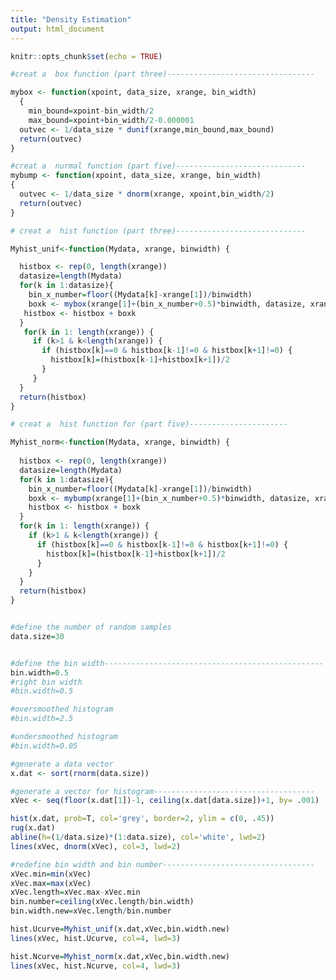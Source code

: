 ---
title: "Density Estimation"
output: html_document
---

```{r setup, include=FALSE}
knitr::opts_chunk$set(echo = TRUE)
```

```{r}

#creat a  box function (part three)---------------------------------

mybox <- function(xpoint, data_size, xrange, bin_width)
  {
    min_bound=xpoint-bin_width/2
    max_bound=xpoint+bin_width/2-0.000001
  outvec <- 1/data_size * dunif(xrange,min_bound,max_bound)
  return(outvec)
}

#creat a  nurmal function (part five)-----------------------------
mybump <- function(xpoint, data_size, xrange, bin_width)
{
  outvec <- 1/data_size * dnorm(xrange, xpoint,bin_width/2)
  return(outvec)
}

# creat a  hist function (part three)-----------------------------

Myhist_unif<-function(Mydata, xrange, binwidth) {

  histbox <- rep(0, length(xrange))
  datasize=length(Mydata)
  for(k in 1:datasize){
    bin_x_number=floor((Mydata[k]-xrange[1])/binwidth)
    boxk <- mybox(xrange[1]+(bin_x_number+0.5)*binwidth, datasize, xrange, binwidth-0.0000005)
   histbox <- histbox + boxk
  }
   for(k in 1: length(xrange)) {
     if (k>1 & k<length(xrange)) {
       if (histbox[k]==0 & histbox[k-1]!=0 & histbox[k+1]!=0) {
         histbox[k]=(histbox[k-1]+histbox[k+1])/2
       }
     }
  }
  return(histbox)
}

# creat a  hist function for (part five)----------------------

Myhist_norm<-function(Mydata, xrange, binwidth) {
  
  histbox <- rep(0, length(xrange))
  datasize=length(Mydata)
  for(k in 1:datasize){
    bin_x_number=floor((Mydata[k]-xrange[1])/binwidth)
    boxk <- mybump(xrange[1]+(bin_x_number+0.5)*binwidth, datasize, xrange, binwidth)
    histbox <- histbox + boxk
  }
  for(k in 1: length(xrange)) {
    if (k>1 & k<length(xrange)) {
      if (histbox[k]==0 & histbox[k-1]!=0 & histbox[k+1]!=0) {
        histbox[k]=(histbox[k-1]+histbox[k+1])/2
      }
    }
  }
  return(histbox)
}


#define the number of random samples
data.size=30


#define the bin width-------------------------------------------------
bin.width=0.5
#right bin width
#bin.width=0.5

#oversmoothed histogram
#bin.width=2.5

#undersmoothed histogram
#bin.width=0.05

#generate a data vector
x.dat <- sort(rnorm(data.size))

#generate a vector for histogram------------------------------------
xVec <- seq(floor(x.dat[1])-1, ceiling(x.dat[data.size])+1, by= .001)

hist(x.dat, prob=T, col='grey', border=2, ylim = c(0, .45))
rug(x.dat)
abline(h=(1/data.size)*(1:data.size), col='white', lwd=2)
lines(xVec, dnorm(xVec), col=3, lwd=2)

#redefine bin width and bin number----------------------------------
xVec.min=min(xVec)
xVec.max=max(xVec)
xVec.length=xVec.max-xVec.min
bin.number=ceiling(xVec.length/bin.width)
bin.width.new=xVec.length/bin.number

hist.Ucurve=Myhist_unif(x.dat,xVec,bin.width.new)
lines(xVec, hist.Ucurve, col=4, lwd=3)

hist.Ncurve=Myhist_norm(x.dat,xVec,bin.width.new)
lines(xVec, hist.Ncurve, col=4, lwd=3)



```

